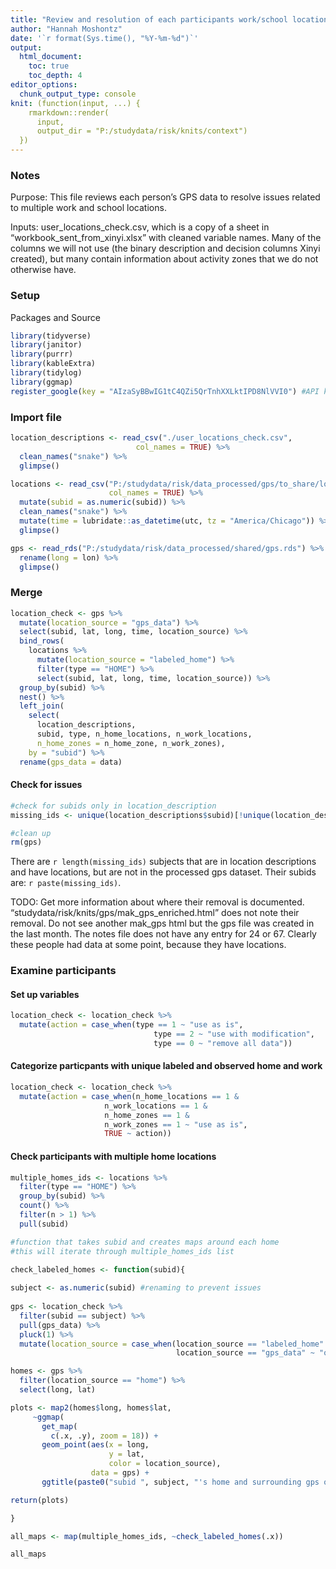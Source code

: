 ```yaml
---
title: "Review and resolution of each participants work/school locations"
author: "Hannah Moshontz"
date: '`r format(Sys.time(), "%Y-%m-%d")`'
output: 
  html_document:
    toc: true 
    toc_depth: 4
editor_options: 
  chunk_output_type: console
knit: (function(input, ...) {
    rmarkdown::render(
      input,
      output_dir = "P:/studydata/risk/knits/context")
  })
---
```



### Notes

Purpose: This file reviews each person's GPS data to resolve issues related to multiple work and school locations.

Inputs:  user_locations_check.csv, which is a copy of a sheet in "workbook_sent_from_xinyi.xlsx" with cleaned variable names. Many of the columns we will not use (the binary description and decision columns Xinyi created), but many contain information about activity zones that we do not otherwise have.


### Setup

Packages and Source
```r
library(tidyverse)
library(janitor)
library(purrr)
library(kableExtra)
library(tidylog)
library(ggmap)  
register_google(key = "AIzaSyBBwIG1tC4QZi5QrTnhXXLktIPD8NlVVI0") #API key
```

### Import file

```r
location_descriptions <- read_csv("./user_locations_check.csv",
                            col_names = TRUE) %>% 
  clean_names("snake") %>% 
  glimpse()
```

```r
locations <- read_csv("P:/studydata/risk/data_processed/gps/to_share/locations.csv",
                      col_names = TRUE) %>% 
  mutate(subid = as.numeric(subid)) %>% 
  clean_names("snake") %>% 
  mutate(time = lubridate::as_datetime(utc, tz = "America/Chicago")) %>% 
  glimpse()
```

```r
gps <- read_rds("P:/studydata/risk/data_processed/shared/gps.rds") %>% 
  rename(long = lon) %>% 
  glimpse()

```


### Merge

```r
location_check <- gps %>% 
  mutate(location_source = "gps_data") %>% 
  select(subid, lat, long, time, location_source) %>% 
  bind_rows(
    locations %>% 
      mutate(location_source = "labeled_home") %>% 
      filter(type == "HOME") %>% 
      select(subid, lat, long, time, location_source)) %>% 
  group_by(subid) %>% 
  nest() %>% 
  left_join(
    select(
      location_descriptions,
      subid, type, n_home_locations, n_work_locations, 
      n_home_zones = n_home_zone, n_work_zones), 
    by = "subid") %>% 
  rename(gps_data = data)
```

#### Check for issues

```r

#check for subids only in location_description
missing_ids <- unique(location_descriptions$subid)[!unique(location_descriptions$subid) %in% unique(gps$subid)]

#clean up
rm(gps)

```

There are `r length(missing_ids)` subjects that are in location descriptions and have locations, but are not in the processed gps dataset. Their subids are: `r paste(missing_ids)`.

TODO: Get more information about where their removal is documented. "studydata/risk/knits/gps/mak_gps_enriched.html" does not note their removal. Do not see another mak_gps html but the gps file was created in the last month. The notes file does not have any entry for 24 or 67. Clearly these people had data at some point, because they have locations.

### Examine participants

#### Set up variables

```r
location_check <- location_check %>% 
  mutate(action = case_when(type == 1 ~ "use as is",
                                type == 2 ~ "use with modification",
                                type == 0 ~ "remove all data")) 
```


#### Categorize particpants with unique labeled and observed home and work

```r
location_check <- location_check %>% 
  mutate(action = case_when(n_home_locations == 1 & 
                     n_work_locations == 1 &
                     n_home_zones == 1 &
                     n_work_zones == 1 ~ "use as is",
                     TRUE ~ action))
```

#### Check participants with multiple home locations

```r
multiple_homes_ids <- locations %>% 
  filter(type == "HOME") %>% 
  group_by(subid) %>% 
  count() %>% 
  filter(n > 1) %>% 
  pull(subid)

#function that takes subid and creates maps around each home
#this will iterate through multiple_homes_ids list

check_labeled_homes <- function(subid){
  
subject <- as.numeric(subid) #renaming to prevent issues  
  
gps <- location_check %>% 
  filter(subid == subject) %>% 
  pull(gps_data) %>% 
  pluck(1) %>% 
  mutate(location_source = case_when(location_source == "labeled_home" ~ "home",
                                     location_source == "gps_data" ~ "observed location"))

homes <- gps %>% 
  filter(location_source == "home") %>% 
  select(long, lat) 

plots <- map2(homes$long, homes$lat, 
     ~ggmap(
       get_map(
         c(.x, .y), zoom = 18)) +
       geom_point(aes(x = long, 
                      y = lat,
                      color = location_source),
                  data = gps) +
       ggtitle(paste0("subid ", subject, "'s home and surrounding gps observations"))) 

return(plots)

}
```

```r

all_maps <- map(multiple_homes_ids, ~check_labeled_homes(.x))

all_maps
```
